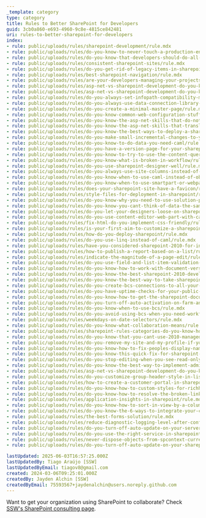 ```yaml
---
_template: category
type: category
title: Rules to Better SharePoint for Developers
guid: 3cb0a860-e693-4960-9c8e-4815ce842481
uri: rules-to-better-sharepoint-for-developers
index:
- rule: public/uploads/rules/sharepoint-development/rule.mdx
- rule: public/uploads/rules/do-you-know-to-never-touch-a-production-environment-with-sharepoint-designer/rule.mdx
- rule: public/uploads/rules/do-you-know-that-developers-should-do-all-their-custom-work-in-their-own-sharepoint-development-environment/rule.mdx
- rule: public/uploads/rules/consistent-sharepoint-sites/rule.mdx
- rule: public/uploads/rules/do-you-get-rid-of-legacy-items-in-sharepoint-online/rule.mdx
- rule: public/uploads/rules/best-sharepoint-navigation/rule.mdx
- rule: public/uploads/rules/are-your-developers-managing-your-projects-with-tfs-with-proven-agile-scrum-and-alm-strategies/rule.mdx
- rule: public/uploads/rules/asp-net-vs-sharepoint-development-do-you-know-deployment-is-different/rule.mdx
- rule: public/uploads/rules/asp-net-vs-sharepoint-development-do-you-know-source-control-is-different/rule.mdx
- rule: public/uploads/rules/do-you-always-set-infopath-compatibility-mode-to-design-for-both-rich-and-web-client-forms/rule.mdx
- rule: public/uploads/rules/do-you-always-use-data-connection-library-for-infopath-forms/rule.mdx
- rule: public/uploads/rules/do-you-create-a-minimal-master-page/rule.mdx
- rule: public/uploads/rules/do-you-know-common-web-configuration-stuff-you-will-need/rule.mdx
- rule: public/uploads/rules/do-you-know-the-asp-net-skills-that-do-not-translate-aka-different/rule.mdx
- rule: public/uploads/rules/do-you-know-the-asp-net-skills-that-translate/rule.mdx
- rule: public/uploads/rules/do-you-know-the-best-ways-to-deploy-a-sharepoint-solution/rule.mdx
- rule: public/uploads/rules/do-you-make-small-incremental-changes-to-your-vsewss-projects/rule.mdx
- rule: public/uploads/rules/do-you-know-to-do-data-you-need-caml/rule.mdx
- rule: public/uploads/rules/do-you-have-a-version-page-for-your-sharepoint-site/rule.mdx
- rule: public/uploads/rules/do-you-know-to-try-to-use-the-content-query-web-part-cqwp-over-the-data-view-web-part-dvwp/rule.mdx
- rule: public/uploads/rules/do-you-know-what-is-broken-in-workflow/rule.mdx
- rule: public/uploads/rules/do-you-use-sharepoint-designer-well/rule.mdx
- rule: public/uploads/rules/do-you-always-use-site-columns-instead-of-list-columns/rule.mdx
- rule: public/uploads/rules/do-you-know-when-to-use-caml-instead-of-object-model/rule.mdx
- rule: public/uploads/rules/do-you-know-when-to-use-smartpart-or-webpart/rule.mdx
- rule: public/uploads/rules/does-your-sharepoint-site-have-a-favicon/rule.mdx
- rule: public/uploads/rules/style-files-for-deployment-in-sharepoint/rule.mdx
- rule: public/uploads/rules/do-you-know-why-you-need-to-use-solution-package-instead-of-deployment-manually/rule.mdx
- rule: public/uploads/rules/do-you-know-you-cant-think-of-data-the-same-way/rule.mdx
- rule: public/uploads/rules/do-you-let-your-designers-loose-on-sharepoint/rule.mdx
- rule: public/uploads/rules/do-you-use-content-editor-web-part-with-care/rule.mdx
- rule: public/uploads/rules/fix-html-do-you-implement-css-friendly/rule.mdx
- rule: public/uploads/rules/is-your-first-aim-to-customize-a-sharepoint-webpart/rule.mdx
- rule: public/uploads/rules/how-do-you-deploy-sharepoint/rule.mdx
- rule: public/uploads/rules/do-you-use-linq-instead-of-caml/rule.mdx
- rule: public/uploads/rules/have-you-considered-sharepoint-2010-for-internet-sites-license/rule.mdx
- rule: public/uploads/rules/how-to-publish-a-report-based-on-a-list/rule.mdx
- rule: public/uploads/rules/indicate-the-magnitude-of-a-page-edit/rule.mdx
- rule: public/uploads/rules/do-you-use-field-and-list-item-validation-in-2010/rule.mdx
- rule: public/uploads/rules/do-you-know-how-to-work-with-document-versions/rule.mdx
- rule: public/uploads/rules/do-you-know-the-best-sharepoint-2010-development-environment/rule.mdx
- rule: public/uploads/rules/do-you-know-the-best-way-to-take-sharepoint-data-offline/rule.mdx
- rule: public/uploads/rules/do-you-create-bcs-connections-to-all-your-line-of-business-lob-applications/rule.mdx
- rule: public/uploads/rules/do-you-have-uptime-checks-for-your-public-sharepoint-site/rule.mdx
- rule: public/uploads/rules/do-you-know-how-to-get-the-sharepoint-document-version-in-word/rule.mdx
- rule: public/uploads/rules/do-you-turn-off-auto-activation-on-farm-and-web-application-scope-features/rule.mdx
- rule: public/uploads/rules/do-you-know-when-to-use-bcs/rule.mdx
- rule: public/uploads/rules/do-you-avoid-using-bcs-when-you-need-workflow/rule.mdx
- rule: public/uploads/rules/weekdays-on-date-selectors/rule.mdx
- rule: public/uploads/rules/do-you-know-what-collaboration-means/rule.mdx
- rule: public/uploads/rules/sharepoint-rules-categories-do-you-know-how-to-make-the-title-consistent/rule.mdx
- rule: public/uploads/rules/do-you-know-that-you-cant-use-2010-managed-metadata-with-office-2007-out-of-the-box/rule.mdx
- rule: public/uploads/rules/do-you-remove-my-site-and-my-profile-if-you-are-not-using-them/rule.mdx
- rule: public/uploads/rules/do-you-know-how-to-fix-peoples-display-name-in-sharepoint/rule.mdx
- rule: public/uploads/rules/do-you-know-this-quick-fix-for-sharepoint-javascript-errors-that-prevents-you-from-switching-page-layout/rule.mdx
- rule: public/uploads/rules/do-you-stop-editing-when-you-see-read-only/rule.mdx
- rule: public/uploads/rules/do-you-know-the-best-way-to-implement-administrators-login/rule.mdx
- rule: public/uploads/rules/asp-net-vs-sharepoint-development-do-you-know-what-you-get-for-free-out-of-the-box/rule.mdx
- rule: public/uploads/rules/do-you-customize-group-header-style-in-list/rule.mdx
- rule: public/uploads/rules/how-to-create-a-customer-portal-in-sharepoint/rule.mdx
- rule: public/uploads/rules/do-you-know-how-to-custom-styles-for-richhtmleditor-in-sharepoint-2013/rule.mdx
- rule: public/uploads/rules/do-you-know-how-to-resolve-the-broken-links-caused-by-page-renaming/rule.mdx
- rule: public/uploads/rules/application-insights-in-sharepoint/rule.mdx
- rule: public/uploads/rules/do-you-know-how-to-sort-in-view-by-a-column-through-code/rule.mdx
- rule: public/uploads/rules/do-you-know-the-6-ways-to-integrate-your-crm-2011-data-into-sharepoint-2010/rule.mdx
- rule: public/uploads/rules/the-best-forms-solution/rule.mdx
- rule: public/uploads/rules/reduce-diagnostic-logging-level-after-configure-hybrid-search/rule.mdx
- rule: public/uploads/rules/do-you-turn-off-auto-update-on-your-servers/rule.mdx
- rule: public/uploads/rules/do-you-use-the-right-service-in-sharepoint-2013/rule.mdx
- rule: public/uploads/rules/never-dispose-objects-from-spcontext-current/rule.mdx
- rule: public/uploads/rules/do-you-turn-off-auto-update-on-your-sharepoint-servers/rule.mdx

lastUpdated: 2025-06-03T16:57:25.000Z
lastUpdatedBy: Tiago Araújo [SSW]
lastUpdatedByEmail: tiagov8@gmail.com
created: 2024-03-06T09:25:01.000Z
createdBy: Jayden Alchin [SSW]
createdByEmail: 75593567+jaydenalchin@users.noreply.github.com
---
```


Want to get your organization using SharePoint to collaborate? Check [SSW's SharePoint consulting page](https://ssw.com.au/consulting/sharepoint).
